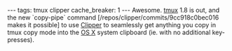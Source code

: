 ---
tags: tmux clipper
cache_breaker: 1
---
Awesome. [[tmux]] 1.8 is out, and the new `copy-pipe` command [/repos/clipper/commits/9cc918c0bec016 makes it possible] to  use [[Clipper]] to seamlessly get anything you copy in tmux copy mode into the [[OS X]] system clipboard (ie. with no additional key-presses).
